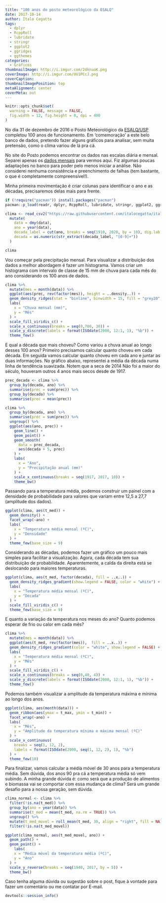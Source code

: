 ```yaml
---
title: "100 anos do posto meteorológico da ESALQ"
date: 2017-10-14
author: Ítalo Cegatta
tags:
  - dplyr
  - RcppRoll
  - lubridate
  - stringr
  - ggplot2
  - ggridges
  - ggthemes
categories:
  - Gráficos
thumbnailImage: http://i.imgur.com/2dknuoK.png
coverImage: http://i.imgur.com/UU1PCcJ.png
coverCaption:
thumbnailImagePosition: top
metaAlignment: center
coverMeta: out
---
```


```r
knitr::opts_chunk$set(
  warning = FALSE, message = FALSE,
  fig.width = 12, fig.height = 8, dpi = 400
)
```

No dia 31 de dezembro de 2016 o Posto Meteorológico da [ESALQ/USP](http://www.esalq.usp.br/departamentos/leb/posto/) completou 100 anos de funcionamento. Em 'comemoração' a este belo banco de dados, pretendo fazer alguns gráficos para analisar, sem muita pretensão, como o clima variou de lá pra cá.

No site do Posto podemos encontrar os dados nas escalas diária e mensal. Separei apenas os [dados mensais](http://www.esalq.usp.br/departamentos/leb/postocon.html) para vermos aqui. Fiz algumas poucas adaptações no banco para poder pelo menos iniciar a análise. Não considerei nenhuma consistência e preenchimento de falhas (tem bastante, o que é completamente compreensível!).

Minha primeira movimentação é criar colunas para identificar o ano e as décadas, precisaremos delas mais para frente.

```r
if (!require("pacman")) install.packages("pacman")
pacman::p_load(readr, dplyr, RcppRoll, lubridate, stringr, ggplot2, ggridges, ggthemes)
```

```r
clima <- read_csv2("https://raw.githubusercontent.com/italocegatta/italocegatta.github.io_source/master/content/dados/posto_esalq.csv") %>% 
  mutate(
    data = dmy(data),
    ano = year(data),
    decada_label = cut(ano, breaks = seq(1910, 2020, by = 10), dig.lab = 100, right = FALSE),
    decada = as.numeric(str_extract(decada_label, "[0-9]+"))
  )

clima
```

Vou começar pela precipitação mensal. Para visualizar a distribuição dos dados a melhor abordagem é fazer um histograma. Vamos criar um histograma com intervalo de classe de 15 mm de chuva para cada mês do ano considerando os 100 anos de dados.

```r
clima %>% 
  mutate(mes = month(data)) %>% 
  ggplot(aes(prec, rev(factor(mes)), height = ..density..)) +
  geom_density_ridges(stat = "binline", binwidth = 15, fill = "grey20", color = "grey90") +
  labs(
    x = "Chuva mensal (mm)",
    y = "Mês"
  ) +
  scale_fill_viridis_c() +
  scale_x_continuous(breaks = seq(0,700, 30)) +
  scale_y_discrete(labels = format(ISOdate(2000, 12:1, 1), "%b")) +
  theme_few()
```

E qual a década que mais choveu? Como variou a chuva anual ao longo desses 100 anos? Primeiro precisamos calcular quanto choveu em cada década. Em seguida vamos calcular quanto choveu em cada ano e juntar as duas informações. No gráfico abaixo, representei a média da década numa linha de tendência suavizada. Notem que a seca de 2014 Não foi a maior do século, houveram outros 4 anos mais secos desde de 1917. 

```r
prec_decada <- clima %>% 
  group_by(decada, ano) %>% 
  summarise(prec = sum(prec)) %>% 
  group_by(decada) %>% 
  summarise(prec = mean(prec)) 

clima %>% 
  group_by(decada, ano) %>% 
  summarise(prec = sum(prec)) %>% 
  ungroup() %>% 
  ggplot(aes(ano, prec)) +
    geom_line() +
    geom_point() +
    geom_smooth(
      data = prec_decada,
      aes(decada + 5, prec)
    ) +
    labs(
      x = "Ano",
      y = "Precipitação anual (mm)"
    ) +
    scale_x_continuous(breaks = seq(1917, 2017, 10)) +
    theme_bw()
```

Passando para a temperatura média, podemos construir um painel com a densidade de probabilidade para valores que variam entre 12,5 a 27,7 (amplitude dos dados).

```r
ggplot(clima, aes(t_med)) +
  geom_density() +
  facet_wrap(~ano) +
  labs(
    x = "Temperatura média mensal (ºC)",
    y = "Densidade"
  ) +
  theme_few(base_size = 9)
```

Considerando as décadas, podemos fazer um gráfico um pouco mais simples para facilitar a visualização. Agora, cada década tem sua distribuição de probabilidade. Aparentemente, a calda da direita está se deslocando para maiores temperaturas.

```r
ggplot(clima, aes(t_med, factor(decada), fill = ..x..)) +
  geom_density_ridges_gradient(show.legend = FALSE, color = "white") +
  labs(
    x = "Temperatura média mensal (ºC)",
    y = "Década"
  ) +
  scale_fill_viridis_c() +
  theme_few(base_size = 9)
```

E quanto a variação da temperatura nos meses do ano? Quanto podemos esperar de frio ou calor em cada mês?

```r
clima %>% 
  mutate(mes = month(data)) %>% 
  ggplot(aes(t_med, rev(factor(mes)),  fill = ..x..)) +
  geom_density_ridges_gradient(color = "white", show.legend = FALSE) +
  labs(
    x = "Temperatura média mensal (ºC)",
    y = "Mês"
  ) +
  scale_fill_viridis_c() +
  scale_x_continuous(breaks = seq(0,40, 4)) +
  scale_y_discrete(labels = format(ISOdate(2000, 12:1, 1), "%b")) +
  theme_few()
```

Podemos também visualizar a amplitude da temperatura máxima e mínima ao longo dos anos.

```r
ggplot(clima, aes(month(data))) +
  geom_ribbon(aes(ymax = t_max, ymin = t_min)) +
  facet_wrap(~ano) +
  labs(
    x = "Mês",
    y = "Amplitude da temperatura mínima e máxima mensal (ºC)"
  ) +
  scale_x_continuous(
    breaks = seq(1, 12, 2), 
    labels = format(ISOdate(2000, seq(1, 12, 2), 1), "%b")
  ) +
  theme_few(10)
```

Para finalizar, vamos calcular a média móvel de 30 anos para a temperatura média. Sem dúvida, dos anos 90 pra cá a temperatura média só vem subindo. A minha grande dúvida é: como será que a produção de alimentos e biomassa vai se comportar com essa mudança de clima? Será um grande desafio para a nossa geração, sem dúvida.

```r
clima_normal <- clima %>%
  filter(!is.na(t_med)) %>% 
  group_by(ano = year(data)) %>%
  summarise(t_med = mean(t_med, na.rm = TRUE)) %>% 
  ungroup() %>% 
  mutate(t_med_movel = roll_mean(t_med, 30, align = "right", fill = NA)) %>% 
  filter(!is.na(t_med_movel))

ggplot(clima_normal, aes(t_med_movel, ano)) +
  geom_path() +
  geom_point() +
    labs(
    x = "Média móvel da temperatura média (ºC)",
    y = "Ano"
  ) +
  scale_y_reverse(breaks = seq(1940, 2017, by = 5)) +
  theme_bw()
```

Caso tenha alguma dúvida ou sugestão sobre o post, fique à vontade para fazer um comentário ou me contatar por E-mail.

```r
devtools::session_info()
```
